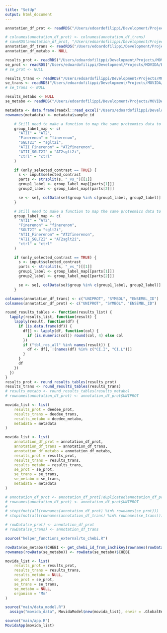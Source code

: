 ```yaml
---
title: "SetUp"
output: html_document
---
```



```r
annotation_df_prot <- readRDS("/Users/edoardofilippi/Development/Projects/MOVIDA/Example_data/Proteomics/anno_df.RDS")

# colnames(annotation_df_prot) <- colnames(annotation_df_trans)
# saveRDS(annotation_df_prot, "/Users/edoardofilippi/Development/Projects/MOVIDA/Example_data/Proteomics/anno_df.RDS")
annotation_df_trans <- readRDS("/Users/edoardofilippi/Development/Projects/MOVIDA/Example_data/Transcriptomics/anno_df.rds")
annotation_df_metabo <- NULL

results_prot <- readRDS("/Users/edoardofilippi/Development/Projects/MOVIDA/Example_data/Proteomics/results_object.rds")
se_prot <- readRDS("/Users/edoardofilippi/Development/Projects/MOVIDA/Example_data/Proteomics/se.rds")
# se_prot <- NULL

results_trans <- readRDS("/Users/edoardofilippi/Development/Projects/MOVIDA/Example_data/Transcriptomics/results_object.rds")
se_trans <- readRDS("/Users/edoardofilippi/Development/Projects/MOVIDA/Example_data/Transcriptomics/se.rds")
# se_trans <- NULL

results_metabo <- NULL
se_metabo <- readRDS("/Users/edoardofilippi/Development/Projects/MOVIDA/Example_data/Metabolomics/se.rds")

metadata <- data.frame(readxl::read_excel("/Users/edoardofilippi/Development/Projects/BasicApp/Transcriptomics_limma/samplesDesign_paul_AT2full.xlsx"))
rownames(metadata) <- metadata$sample_id
```

```r
    # Still need to make a function to map the same proteomics data to tehe same transcriptmics data 
    group_label_map <- c(
      "ATII" = "AT2",
      "Finerenon" = "finerenon",
      "SGLT2I" = "sglt2i",
      "ATII_Finerenon" = "AT2finerenon",
      "ATII_SGLT2I" = "AT2sglt2i",
      "ctrl" = "ctrl"
    )

    if (only_selected_contrast == TRUE) {
      s <- input$selected_contrast
      parts <- strsplit(s, "_vs_")[[1]]
      group1_label <- group_label_map[[parts[1]]]
      group2_label <- group_label_map[[parts[2]]]

      se <- se[, colData(se)$group %in% c(group1_label, group2_label)]
    }
```

```r
    # Still need to make a function to map the same proteomics data to tehe same transcriptmics data 
    group_label_map <- c(
      "ATII" = "AT2",
      "Finerenon" = "finerenon",
      "SGLT2I" = "sglt2i",
      "ATII_Finerenon" = "AT2finerenon",
      "ATII_SGLT2I" = "AT2sglt2i",
      "ctrl" = "ctrl"
    )

    if (only_selected_contrast == TRUE) {
      s <- input$selected_contrast
      parts <- strsplit(s, "_vs_")[[1]]
      group1_label <- group_label_map[[parts[1]]]
      group2_label <- group_label_map[[parts[2]]]

      se <- se[, colData(se)$group %in% c(group1_label, group2_label)]
    }
```

```r
colnames(annotation_df_trans) <- c("UNIPROT", "SYMBOL", "ENSEMBL_ID")
colnames(annotation_df_prot) <- c("UNIPROT", "SYMBOL", "ENSEMBL_ID")

round_results_tables <- function(results_list) {
  lapply(results_list, function(result) {
    lapply(result, function(df) {
      if (is.data.frame(df)) {
        df[] <- lapply(df, function(col) {
          if (is.numeric(col)) round(col, 4) else col
        })
        if ("tbl_res_all" %in% names(result)) {
          df <- df[, !(names(df) %in% c("CI.I", "CI.L"))]
        }
      }
      df
    })
  })
}
results_prot <- round_results_tables(results_prot)
results_trans <- round_results_tables(results_trans)
# results_metabo <- round_results_tables(results_metabo)
# rownames(annotation_df_prot) <- annotation_df_prot$UNIPROT
```

```r
movida_list <- list(
    results_prot = deedee_prot,
    results_trans = deedee_trans,
    results_metabo = deedee_metabo,
    metadata = metadata
)
```

```r
movida_list <- list(
    annotation_df_prot = annotation_df_prot,
    annotation_df_trans = annotation_df_trans,
    annotation_df_metabo = annotation_df_metabo,
    results_prot = results_prot,
    results_trans = results_trans,
    results_metabo = results_trans,
    se_prot = se_prot,
    se_trans = se_trans,
    se_metabo = se_trans,
    metadata = metadata
)
```

```r
# annotation_df_prot <- annotation_df_prot[!duplicated(annotation_df_prot$UNIPROT), ]
# rownames(annotation_df_prot) <- annotation_df_prot$UNIPROT
# 
# stopifnot(all(rownames(annotation_df_prot) %in% rownames(se_prot)))
# stopifnot(all(rownames(annotation_df_trans) %in% rownames(se_trans)))

# rowData(se_prot) <- annotation_df_prot
# rowData(se_trans) <- annotation_df_trans
```

```r
source("helper_functions_external/to_chebi.R")

rowData(se_metabo)$CHEBI <- get_chebi_id_from_inchikey(rownames(rowData(se_metabo)))
rownames(rowData(se_metabo)) <- rowData(se_metabo)$CHEBI

```

```r
movida_list <- list(
    results_prot = results_prot,
    results_trans = results_trans,
    results_metabo = NULL,
    se_prot = se_prot,
    se_trans = se_trans,
    se_metabo = NULL,
    organism = "Mm"
)
```

```r
source("main/data_model.R")
  assign("movida_data", MovidaModel$new(movida_list), envir = .GlobalEnv)
```

```r
source("main/app.R")
MovidaApp(movida_list)
```
